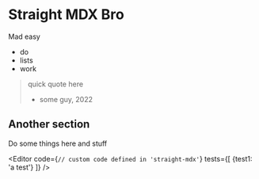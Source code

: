 
<Shell>
<Instructions>

# Straight MDX Bro

Mad easy

- do
- lists
- work

> quick quote here
> - some guy, 2022

## Another section

Do some things here and stuff

</Instructions>

<Editor 
code={`// custom code defined in 'straight-mdx'`} 
tests={[
    {test1: 'a test'}
]}
/>
</Shell>